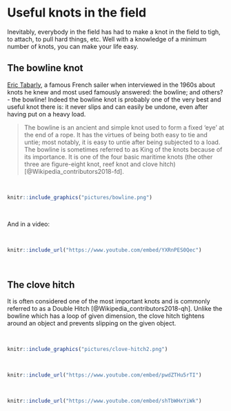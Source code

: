 # Useful knots in the field

Inevitably, everybody in the field has had to make a knot in the field to tigh, to attach, to pull hard things, etc. Well with a knowledge of a minimum number of knots, you can make your life easy. 

## The bowline knot

[Eric Tabarly](http://www.sailing.org/halloffame/eric_tabarly.php), a famous French sailer when interviewed in the 1960s about knots he knew and most used famously answered: the bowline; and others? - the bowline! Indeed the bowline knot is probably one of the very best and useful knot there is: it never slips and can easily be undone, even after having put on a heavy load. 

> The bowline is an ancient and simple knot used to form a fixed 'eye' at the end of a rope. It has the virtues of being both easy to tie and untie; most notably, it is easy to untie after being subjected to a load. The bowline is sometimes referred to as King of the knots because of its importance. It is one of the four basic maritime knots (the other three are figure-eight knot, reef knot and clove hitch) [@Wikipedia_contributors2018-fd].

</br>

```r
knitr::include_graphics("pictures/bowline.png")
```

</br>

And in a video:

</br>

```r
knitr::include_url("https://www.youtube.com/embed/YXRnPES0Qec")
```

</br>

## The clove hitch

It is often considered one of the most important knots and is commonly referred to as a Double Hitch [@Wikipedia_contributors2018-qh]. Unlike the bowline which has a loop of given dimension, the clove hitch tightens around an object and prevents slipping on the given object. 

</br>

```r
knitr::include_graphics("pictures/clove-hitch2.png")
```

</br>

```r
knitr::include_url("https://www.youtube.com/embed/pwdZTHu5rTI")
```
</br>
```r
knitr::include_url("https://www.youtube.com/embed/shTbWHxYiWk")
```
</br>
